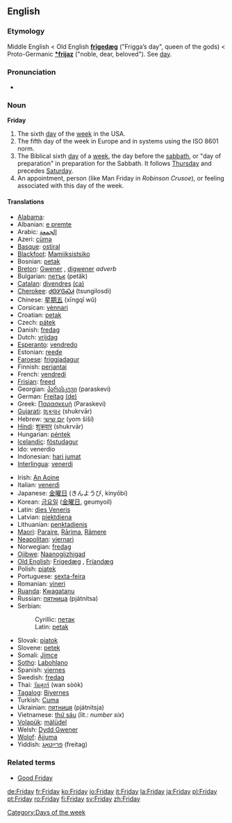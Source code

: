 ==English==
=== Etymology ===
Middle English < Old English '''[[frígedæg|frīgedæg]]''' ("Frigga’s day", queen of the gods) < Proto-Germanic '''[[*frijaz]]''' ("noble, dear, beloved"). See [[day]].

===Pronunciation===
*{{audio|en-us-Friday.ogg|Audio (US)}}

=== Noun ===
'''Friday'''
#The sixth [[day]] of the [[week]] in the USA.
#The fifth day of the week in Europe and in systems using the ISO 8601 norm.
#The Biblical sixth [[day]] of a [[week]], the day before the [[sabbath]], or "day of preparation" in preparation for the Sabbath. It follows [[Thursday]] and precedes [[Saturday]].
#An appointment, person (like Man Friday in ''Robinson Crusoe''), or feeling associated with this day of the week.

====Translations====
{{top}}
*[[Alabama]]: {{IPAchar|[[atáɬɬàapi]], [[nihta istáɬɬàapi]]}}
*Albanian: [[e premte]]
*Arabic: [[الجمعة]] {{IPAchar|(aʤ-ʤúmʕa)}}
*Azeri: [[cümə]]
*[[Basque]]: [[ostiral]]
*[[Blackfoot]]: [[Mamiiksistsiko]]
*Bosnian: [[petak#Bosnian|petak]] {{m}}
*[[Breton]]: [[Gwener]] {{m}}, [[digwener]] ''adverb''
*Bulgarian: [[петък]] (petăk) {{m}}
*[[Catalan]]: [[divendres]] {{m}} [[:ca:divendres|(ca)]] 
*[[Cherokee]]: [[ᏧᎾᎩᎶᏍᏗ]] (tsungilosdi)
*Chinese: [[星期五]] (xīngqī wǔ)
*Corsican: [[vènnari]]
*Croatian: [[petak#Croatian|petak]] {{m}}
*Czech: [[pátek]] {{m}}
*Danish: [[fredag]]
*Dutch: [[vrijdag]] {{m}}
*[[Esperanto]]: [[vendredo]]
*Estonian: [[reede]]
*[[Faroese]]: [[fríggjadagur]] {{m}}
*Finnish: [[perjantai]]
*French: [[vendredi]] {{m}}
*[[Frisian]]: [[freed]]
*Georgian: [[პარასკევი]] (paraskevi)
*German: [[Freitag]] [[:de:Freitag|(de)]]
*Greek: [[Παρασκευή]] (Paraskeví) {{f}}
*[[Gujarati]]: [[શુક્રવાર]] (shukrvār)
*Hebrew: [[יום שישי]] (yom šiší)
*[[Hindi]]: [[शुक्रवार]] (shukrvār)
*Hungarian: [[péntek]]
*[[Icelandic]]: [[föstudagur]] {{m}}
*Ido: venerdio
*Indonesian: [[hari jumat]]
*[[Interlingua]]: [[venerdi]]
{{mid}}
*Irish: [[An Aoine]]
*Italian: [[venerdì]] {{m}}
*Japanese: [[金曜日]] (きんようび, kinyōbi)
*Korean: [[금요일]] ([[金曜日]], geumyoil)
*Latin: [[dies Veneris]]
*Latvian: [[piektdiena]]
*Lithuanian: [[penktadienis]] {{m}}
*[[Maori]]: [[Paraire]], [[Rārima]], [[Rāmere]]
*[[Neapolitan]]: [[viernarì]]
*Norwegian: [[fredag]]
*[[Ojibwe]]: [[Naanogiizhigad]]
*[[Old English]]: [[Frígedæg]] {{m}}, [[Fríandæg]] {{m}}
*Polish: [[piątek]]
*Portuguese: [[sexta-feira]]
*Romanian: [[vineri]] {{f}}
*[[Ruanda]]: [[Kwagatanu]]
*Russian: [[пятница]] (pjátnitsa)
*Serbian:
*:Cyrillic: [[петак#Serbian|петак]] {{m}}
*:Latin: [[petak#Serbian|petak]] {{m}}
*Slovak: [[piatok]] {{m}}
*Slovene: [[petek]] {{m}}
*Somali: [[Jimce]]
*[[Sotho]]: [[Labohlano]]
*Spanish: [[viernes]] {{m}}
*Swedish: [[fredag]] {{c}}
*Thai: [[วันศุกร์]] (wan sòòk)
*[[Tagalog]]: [[Biyernes]]
*Turkish: [[Cuma]]
*Ukrainian: [[пятниця]] (pjátnitsja)
*Vietnamese: [[thứ sáu]] (lit.: ''number six'')
*[[Volapük]]: [[mälüdel]]
*Welsh: [[Dydd Gwener]] {{m}}
*[[Wolof]]: [[Àjjuma]]
*Yiddish: [[פרײַטאָג]] (freitag)
{{bottom}}

===Related terms===
*[[Good Friday]]

[[Category:Days of the week]]

[[de:Friday]]
[[fr:Friday]]
[[ko:Friday]]
[[io:Friday]]
[[it:Friday]]
[[la:Friday]]
[[ja:Friday]]
[[pl:Friday]]
[[pt:Friday]]
[[ro:Friday]]
[[fi:Friday]]
[[sv:Friday]]
[[zh:Friday]]